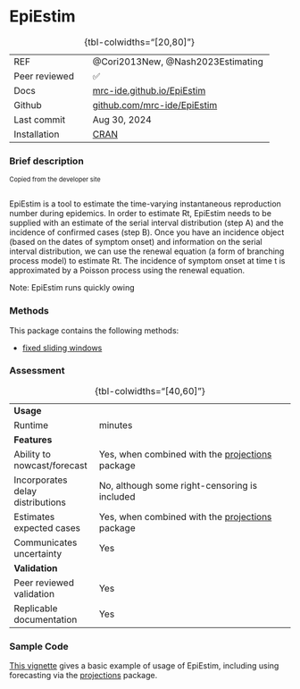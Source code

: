 # EpiEstim { .unnumbered}

| | 
|:---|:--------|
| REF|@Cori2013New, @Nash2023Estimating|
| Peer reviewed| ✅|
| Docs| [mrc-ide.github.io/EpiEstim](https://mrc-ide.github.io/EpiEstim/)|
| Github| [github.com/mrc-ide/EpiEstim](https://github.com/mrc-ide/EpiEstim) |
| Last commit| Aug 30, 2024|
| Installation | [CRAN](https://cran.r-project.org/web/packages/EpiEstim/index.html)|
: {tbl-colwidths="[20,80]"}

### Brief description
<div style="font-size:0.8em">Copied from the developer site<br><br></div>

EpiEstim is a tool to estimate the time-varying instantaneous reproduction number during epidemics. In order to estimate Rt, EpiEstim needs to be supplied with an estimate of the serial interval distribution (step A) and the incidence of confirmed cases (step B). Once you have an incidence object (based on the dates of symptom onset) and information on the serial interval distribution, we can use the renewal equation (a form of branching process model) to estimate Rt. The incidence of symptom onset at time t is approximated by a Poisson process using the renewal equation. 

Note: EpiEstim runs quickly owing


### Methods

This package contains the following methods:

- [fixed sliding windows](methods_time.qmd#sec-fixedwindow)


### Assessment

| | 
|:---|:--------|
|<strong>Usage</strong>||
|Runtime| minutes|
|<strong>Features</strong>||
| Ability to nowcast/forecast| Yes, when combined with the [projections](package_projections.qmd) package|
| Incorporates delay distributions| No, although some right-censoring is included|
| Estimates expected cases| Yes, when combined with the [projections](package_projections.qmd) package|
| Communicates uncertainty| Yes|
|<strong>Validation</strong>||
| Peer reviewed validation| Yes|
| Replicable documentation| Yes|
: {tbl-colwidths="[40,60]"}

### Sample Code

[This vignette](https://mrc-ide.github.io/EpiEstim/articles/full_EpiEstim_vignette.html) gives a basic example of usage of EpiEstim, including using forecasting via the [projections](package_projections.qmd) package.

